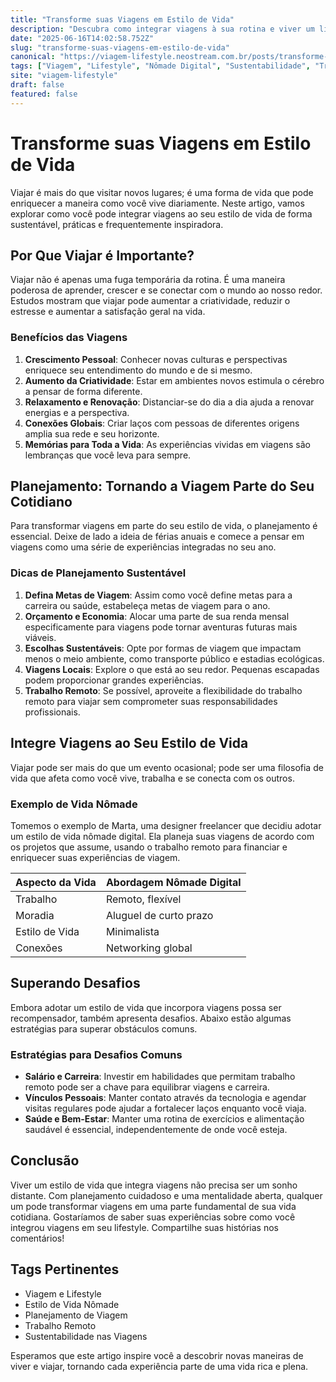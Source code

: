 ```yaml
---
title: "Transforme suas Viagens em Estilo de Vida"
description: "Descubra como integrar viagens à sua rotina e viver um lifestyle autêntico e inspirador."
date: "2025-06-16T14:02:58.752Z"
slug: "transforme-suas-viagens-em-estilo-de-vida"
canonical: "https://viagem-lifestyle.neostream.com.br/posts/transforme-suas-viagens-em-estilo-de-vida"
tags: ["Viagem", "Lifestyle", "Nômade Digital", "Sustentabilidade", "Trabalho Remoto"]
site: "viagem-lifestyle"
draft: false
featured: false
---
```


# Transforme suas Viagens em Estilo de Vida

Viajar é mais do que visitar novos lugares; é uma forma de vida que pode enriquecer a maneira como você vive diariamente. Neste artigo, vamos explorar como você pode integrar viagens ao seu estilo de vida de forma sustentável, práticas e frequentemente inspiradora.

## Por Que Viajar é Importante?

Viajar não é apenas uma fuga temporária da rotina. É uma maneira poderosa de aprender, crescer e se conectar com o mundo ao nosso redor. Estudos mostram que viajar pode aumentar a criatividade, reduzir o estresse e aumentar a satisfação geral na vida.

### Benefícios das Viagens

1. **Crescimento Pessoal**: Conhecer novas culturas e perspectivas enriquece seu entendimento do mundo e de si mesmo.
2. **Aumento da Criatividade**: Estar em ambientes novos estimula o cérebro a pensar de forma diferente.
3. **Relaxamento e Renovação**: Distanciar-se do dia a dia ajuda a renovar energias e a perspectiva.
4. **Conexões Globais**: Criar laços com pessoas de diferentes origens amplia sua rede e seu horizonte.
5. **Memórias para Toda a Vida**: As experiências vividas em viagens são lembranças que você leva para sempre.

## Planejamento: Tornando a Viagem Parte do Seu Cotidiano

Para transformar viagens em parte do seu estilo de vida, o planejamento é essencial. Deixe de lado a ideia de férias anuais e comece a pensar em viagens como uma série de experiências integradas no seu ano.

### Dicas de Planejamento Sustentável

1. **Defina Metas de Viagem**: Assim como você define metas para a carreira ou saúde, estabeleça metas de viagem para o ano.
2. **Orçamento e Economia**: Alocar uma parte de sua renda mensal especificamente para viagens pode tornar aventuras futuras mais viáveis.
3. **Escolhas Sustentáveis**: Opte por formas de viagem que impactam menos o meio ambiente, como transporte público e estadias ecológicas.
4. **Viagens Locais**: Explore o que está ao seu redor. Pequenas escapadas podem proporcionar grandes experiências.
5. **Trabalho Remoto**: Se possível, aproveite a flexibilidade do trabalho remoto para viajar sem comprometer suas responsabilidades profissionais.

## Integre Viagens ao Seu Estilo de Vida

Viajar pode ser mais do que um evento ocasional; pode ser uma filosofia de vida que afeta como você vive, trabalha e se conecta com os outros.

### Exemplo de Vida Nômade

Tomemos o exemplo de Marta, uma designer freelancer que decidiu adotar um estilo de vida nômade digital. Ela planeja suas viagens de acordo com os projetos que assume, usando o trabalho remoto para financiar e enriquecer suas experiências de viagem.

| Aspecto da Vida  | Abordagem Nômade Digital |
| ---------------- | ----------------------- |
| Trabalho         | Remoto, flexível        |
| Moradia          | Aluguel de curto prazo  |
| Estilo de Vida   | Minimalista             |
| Conexões         | Networking global       |

## Superando Desafios

Embora adotar um estilo de vida que incorpora viagens possa ser recompensador, também apresenta desafios. Abaixo estão algumas estratégias para superar obstáculos comuns.

### Estratégias para Desafios Comuns

- **Salário e Carreira**: Investir em habilidades que permitam trabalho remoto pode ser a chave para equilibrar viagens e carreira.
- **Vínculos Pessoais**: Manter contato através da tecnologia e agendar visitas regulares pode ajudar a fortalecer laços enquanto você viaja.
- **Saúde e Bem-Estar**: Manter uma rotina de exercícios e alimentação saudável é essencial, independentemente de onde você esteja.

## Conclusão

Viver um estilo de vida que integra viagens não precisa ser um sonho distante. Com planejamento cuidadoso e uma mentalidade aberta, qualquer um pode transformar viagens em uma parte fundamental de sua vida cotidiana. Gostaríamos de saber suas experiências sobre como você integrou viagens em seu lifestyle. Compartilhe suas histórias nos comentários!

## Tags Pertinentes

- Viagem e Lifestyle
- Estilo de Vida Nômade
- Planejamento de Viagem
- Trabalho Remoto
- Sustentabilidade nas Viagens

Esperamos que este artigo inspire você a descobrir novas maneiras de viver e viajar, tornando cada experiência parte de uma vida rica e plena.